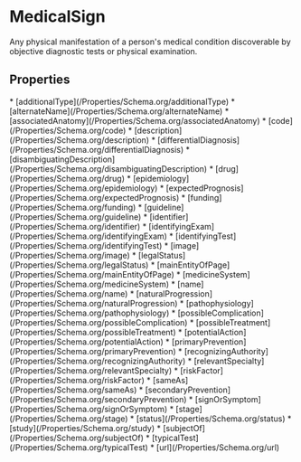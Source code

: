   
# MedicalSign

Any physical manifestation of a person's medical condition discoverable by objective diagnostic tests or physical examination.

## Properties

<Grid>
* [additionalType](/Properties/Schema.org/additionalType)
* [alternateName](/Properties/Schema.org/alternateName)
* [associatedAnatomy](/Properties/Schema.org/associatedAnatomy)
* [code](/Properties/Schema.org/code)
* [description](/Properties/Schema.org/description)
* [differentialDiagnosis](/Properties/Schema.org/differentialDiagnosis)
* [disambiguatingDescription](/Properties/Schema.org/disambiguatingDescription)
* [drug](/Properties/Schema.org/drug)
* [epidemiology](/Properties/Schema.org/epidemiology)
* [expectedPrognosis](/Properties/Schema.org/expectedPrognosis)
* [funding](/Properties/Schema.org/funding)
* [guideline](/Properties/Schema.org/guideline)
* [identifier](/Properties/Schema.org/identifier)
* [identifyingExam](/Properties/Schema.org/identifyingExam)
* [identifyingTest](/Properties/Schema.org/identifyingTest)
* [image](/Properties/Schema.org/image)
* [legalStatus](/Properties/Schema.org/legalStatus)
* [mainEntityOfPage](/Properties/Schema.org/mainEntityOfPage)
* [medicineSystem](/Properties/Schema.org/medicineSystem)
* [name](/Properties/Schema.org/name)
* [naturalProgression](/Properties/Schema.org/naturalProgression)
* [pathophysiology](/Properties/Schema.org/pathophysiology)
* [possibleComplication](/Properties/Schema.org/possibleComplication)
* [possibleTreatment](/Properties/Schema.org/possibleTreatment)
* [potentialAction](/Properties/Schema.org/potentialAction)
* [primaryPrevention](/Properties/Schema.org/primaryPrevention)
* [recognizingAuthority](/Properties/Schema.org/recognizingAuthority)
* [relevantSpecialty](/Properties/Schema.org/relevantSpecialty)
* [riskFactor](/Properties/Schema.org/riskFactor)
* [sameAs](/Properties/Schema.org/sameAs)
* [secondaryPrevention](/Properties/Schema.org/secondaryPrevention)
* [signOrSymptom](/Properties/Schema.org/signOrSymptom)
* [stage](/Properties/Schema.org/stage)
* [status](/Properties/Schema.org/status)
* [study](/Properties/Schema.org/study)
* [subjectOf](/Properties/Schema.org/subjectOf)
* [typicalTest](/Properties/Schema.org/typicalTest)
* [url](/Properties/Schema.org/url)
</Grid>

